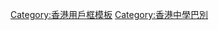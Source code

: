 <div style="float: left; border:solid {{{1|#000}}} 1px; margin: 1px;">
{{Userbox
  |border-c = #005AB5
  |border-s = 3
  |id-c     = #0072E3
  |id-s     = 12
  |id-fc    = #000000
  |info-c   = #84C1FF
  |info-s   = 8
  |info-fc  = #FFFFFF
  |id       = [[File:SSGC_badge.jpg|60px|]]
  |info     = 這個用戶是[[聖士提反女子中學]]的老師、校友或學生。
  |usercategory = 聖士提反女子中學維基人
  |nocat    = {{{nocat|}}}
}}</div><noinclude>
[[Category:香港用戶框模板]]
[[Category:香港中學巴別]]
</noinclude>